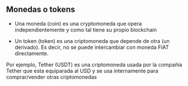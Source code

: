 ## Monedas o tokens

- Una moneda (coin) es una cryptomoneda que opera independientemente y como tal tiene su propio blockchain

- Un token (token) es una criptomoneda que depende de otra (un derivado). Es decir, no se puede intercambiar con moneda FIAT directamente.

Por ejemplo, Tether (USDT) es una criptomoneda usada por la compañia Tether que esta equiparada al USD y se usa internamente para comprar/vender otras criptomonedas
